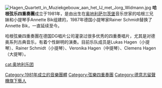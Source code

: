 {{unreferenced|time=2010-05-14T04:14:21+00:00}}
[[File:Hagen_Quartett_in_Muziekgebouw_aan_het_IJ_met_Jorg_Widmann.jpg|thumb]]
'''哈根弦乐四重奏團'''成立于1981年，是由出生在[[奥地利|奥地利]][[萨尔茨堡|萨尔茨堡]]音乐世家的哈根三兄妹和小提琴手Annette Bik组建的，1987年德国小提琴家Rainer Schmidt替换了Annette Bik，一直延续至今。

哈根弦樂四重奏團在德国DG唱片公司灌录过很多优秀的四重奏唱片，尤其是对德奥系列古典音乐，有着个性鲜明的演奏。目前乐队成员是Lukas Hagen（小提琴）、Rainer Schmidt（小提琴）、Veronika Hagen（中提琴）、Clemens Hagen（大提琴）。

{{Authority control}}
{{DEFAULTSORT:Hagen Quartet}}
[[Category:1981年成立的音樂團體|Category:1981年成立的音樂團體]]
[[Category:弦樂四重奏團|Category:弦樂四重奏團]]
[[cat:奥地利乐团|cat:奥地利乐团]]
[[Category:德意志留聲機旗下藝人|Category:德意志留聲機旗下藝人]]
{{band-stub}}